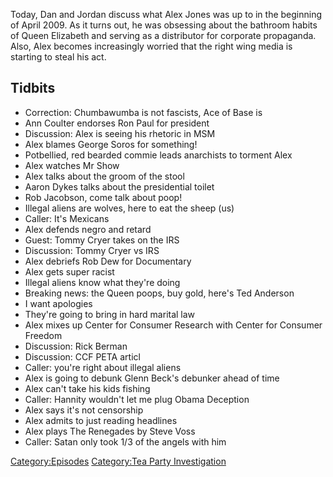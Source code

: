 {{DEFAULTSORT:
    #_EPISODE_0243:April 1-2, 2009
}}{{Episode
    | title             = April 1-2, 2009
    | caption           = [https://knowledgefight.libsyn.com/knowledge-fight-april-1-2-2009 Listen to this episode on Libsyn]
    | episodeNumber     = 243
    | length            = 01:31:10
    | airDate           = December 24, 2018
    | coverageStartDate = April 1, 2009
    | coverageEndDate   = April 2, 2009
    | episodeType       = [[:Category:Tea Party Investigation|Tea Party Investigation]]
    | appearance        = [[Ann Coulter]], [[Ron Paul]], [[George Soros]], [[Aaron Dykes]], [[Rob Jacobson]], [[Tommy Cryer]], [[Rob Dew]], [[Ted Anderson]], [[Rick Berman]]
    | previousEpisode   = [[242: December 18-19, 2018]]
    | nextEpisode       = [[244: October 5, 2014]]
}}

{{Stub}}

Today, Dan and Jordan discuss what Alex Jones was up to in the beginning of April 2009. As it turns out, he was obsessing about the bathroom habits of Queen Elizabeth and serving as a distributor for corporate propaganda. Also, Alex becomes increasingly worried that the right wing media is starting to steal his act.

==Tidbits==

*Correction: Chumbawumba is not fascists, Ace of Base is
*Ann Coulter endorses Ron Paul for president
*Discussion: Alex is seeing his rhetoric in MSM
*Alex blames George Soros for something!
*Potbellied, red bearded commie leads anarchists to torment Alex
*Alex watches Mr Show
*Alex talks about the groom of the stool
*Aaron Dykes talks about the presidential toilet
*Rob Jacobson, come talk about poop!
*Illegal aliens are wolves, here to eat the sheep (us)
*Caller: It's Mexicans
*Alex defends negro and retard
*Guest: Tommy Cryer takes on the IRS
*Discussion: Tommy Cryer vs IRS
*Alex debriefs Rob Dew for Documentary
*Alex gets super racist
*Illegal aliens know what they're doing
*Breaking news: the Queen poops, buy gold, here's Ted Anderson
*I want apologies
*They're going to bring in hard marital law
*Alex mixes up Center for Consumer Research with Center for Consumer Freedom
*Discussion: Rick Berman
*Discussion: CCF PETA articl
*Caller: you're right about illegal aliens
*Alex is going to debunk Glenn Beck's debunker ahead of time
*Alex can't take his kids fishing
*Caller: Hannity wouldn't let me plug Obama Deception
*Alex says it's not censorship
*Alex admits to just reading headlines
*Alex plays The Renegades by Steve Voss
*Caller: Satan only took 1/3 of the angels with him

[[Category:Episodes]]
[[Category:Tea Party Investigation]]
